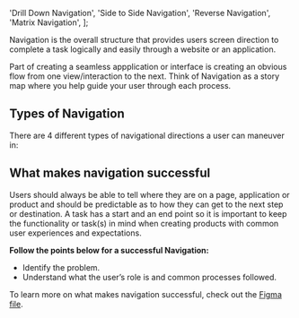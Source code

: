 
  'Drill Down Navigation',
  'Side to Side Navigation',
  'Reverse Navigation',
  'Matrix Navigation',
];

Navigation is the overall structure that provides users screen direction to complete a task logically and easily through a website or an application. 

Part of creating a seamless appplication or interface is creating an obvious flow from one view/interaction to the next. Think of Navigation as a story map where you help guide your user through each process. 

## Types of Navigation

There are 4 different types of navigational directions a user can maneuver in:

<CardGrid cards={navCards} />

## What makes navigation successful

Users should always be able to tell where they are on a page, application or product and should be predictable as to how they can get to the next step or destination. A task has a start and an end point so it is important to keep the functionality or task(s) in mind when creating products with common user experiences and expectations.

**Follow the points below for a successful Navigation:**
- Identify the problem.
- Understand what the user’s role is and common processes followed.

To learn more on what makes navigation successful, check out the [Figma file](https://www.figma.com/file/b6hiokanRCwNnc93PpHdgQ/HPE-Design-System-Navigation?node-id=1647%3A9473).